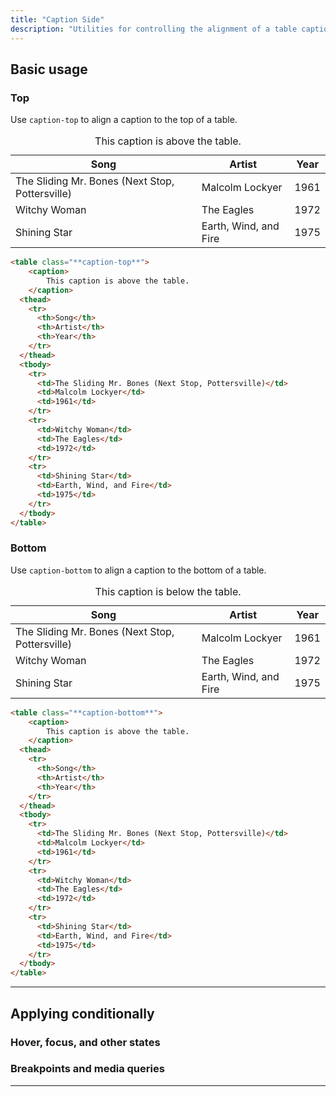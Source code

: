 ```yaml
---
title: "Caption Side"
description: "Utilities for controlling the alignment of a table caption."
---
```




## Basic usage

### Top
Use `caption-top` to align a caption to the top of a table.

<Example p="none">
    <div class="shadow-sm overflow-hidden ">
        <table class="border-collapse table-auto w-full text-sm caption-top">
        <caption class="dark:bg-cyan-600/20 bg-cyan-50 bg-none text-slate-500 dark:text-slate-400 py-4  text-xs">
            This caption is above the table.
        </caption>
        <thead >
            <tr>
            <th class="border-y dark:border-slate-600 font-medium p-4 pl-8 pt-3 pb-3 text-slate-400 dark:text-slate-200 text-left">Song</th>
            <th class="border-y dark:border-slate-600 font-medium p-4 pt-3 pb-3 text-slate-400 dark:text-slate-200 text-left">Artist</th>
            <th class="border-y dark:border-slate-600 font-medium p-4 pr-8 pt-3 pb-3 text-slate-400 dark:text-slate-200 text-left">Year</th>
            </tr>
        </thead>
        <tbody class="bg-white dark:bg-slate-800">
            <tr>
            <td class="border-b border-slate-100 dark:border-slate-700 p-4 pl-8 text-slate-500 dark:text-slate-400">The Sliding Mr. Bones (Next Stop, Pottersville)</td>
            <td class="border-b border-slate-100 dark:border-slate-700 p-4 text-slate-500 dark:text-slate-400">Malcolm Lockyer</td>
            <td class="border-b border-slate-100 dark:border-slate-700 p-4 pr-8 text-slate-500 dark:text-slate-400">1961</td>
            </tr>
            <tr>
            <td class="border-b border-slate-100 dark:border-slate-700 p-4 pl-8 text-slate-500 dark:text-slate-400">Witchy Woman</td>
            <td class="border-b border-slate-100 dark:border-slate-700 p-4 text-slate-500 dark:text-slate-400">The Eagles</td>
            <td class="border-b border-slate-100 dark:border-slate-700 p-4 pr-8 text-slate-500 dark:text-slate-400">1972</td>
            </tr>
            <tr>
            <td class="p-4 pl-8 text-slate-500 dark:text-slate-400">Shining Star</td>
            <td class="p-4 text-slate-500 dark:text-slate-400">Earth, Wind, and Fire</td>
            <td class="p-4 pr-8 text-slate-500 dark:text-slate-400">1975</td>
            </tr>
        </tbody>
        </table>
    </div>
</Example>

```html
<table class="**caption-top**">
    <caption>
        This caption is above the table.
    </caption>
  <thead>
    <tr>
      <th>Song</th>
      <th>Artist</th>
      <th>Year</th>
    </tr>
  </thead>
  <tbody>
    <tr>
      <td>The Sliding Mr. Bones (Next Stop, Pottersville)</td>
      <td>Malcolm Lockyer</td>
      <td>1961</td>
    </tr>
    <tr>
      <td>Witchy Woman</td>
      <td>The Eagles</td>
      <td>1972</td>
    </tr>
    <tr>
      <td>Shining Star</td>
      <td>Earth, Wind, and Fire</td>
      <td>1975</td>
    </tr>
  </tbody>
</table>
```

### Bottom
Use `caption-bottom` to align a caption to the bottom of a table.

<Example p="none">
    <div class="shadow-sm overflow-hidden ">
        <table class="border-collapse table-auto w-full text-sm caption-bottom">
        <caption class="dark:bg-cyan-600/20 bg-cyan-50 bg-none text-slate-500 dark:text-slate-400 py-4  text-xs">
            This caption is below the table.
        </caption>
        <thead >
            <tr>
            <th class="border-b dark:border-slate-600 font-medium p-4 pl-8 pt-3 pb-3 text-slate-400 dark:text-slate-200 text-left">Song</th>
            <th class="border-b dark:border-slate-600 font-medium p-4 pt-3 pb-3 text-slate-400 dark:text-slate-200 text-left">Artist</th>
            <th class="border-b dark:border-slate-600 font-medium p-4 pr-8 pt-3 pb-3 text-slate-400 dark:text-slate-200 text-left">Year</th>
            </tr>
        </thead>
        <tbody class="bg-white dark:bg-slate-800">
            <tr>
            <td class="border-b border-slate-100 dark:border-slate-700 p-4 pl-8 text-slate-500 dark:text-slate-400">The Sliding Mr. Bones (Next Stop, Pottersville)</td>
            <td class="border-b border-slate-100 dark:border-slate-700 p-4 text-slate-500 dark:text-slate-400">Malcolm Lockyer</td>
            <td class="border-b border-slate-100 dark:border-slate-700 p-4 pr-8 text-slate-500 dark:text-slate-400">1961</td>
            </tr>
            <tr>
            <td class="border-b border-slate-100 dark:border-slate-700 p-4 pl-8 text-slate-500 dark:text-slate-400">Witchy Woman</td>
            <td class="border-b border-slate-100 dark:border-slate-700 p-4 text-slate-500 dark:text-slate-400">The Eagles</td>
            <td class="border-b border-slate-100 dark:border-slate-700 p-4 pr-8 text-slate-500 dark:text-slate-400">1972</td>
            </tr>
            <tr>
            <td class="border-b border-slate-100 dark:border-slate-700 p-4 pl-8 text-slate-500 dark:text-slate-400">Shining Star</td>
            <td class="border-b border-slate-100 dark:border-slate-700 p-4 text-slate-500 dark:text-slate-400">Earth, Wind, and Fire</td>
            <td class="border-b border-slate-100 dark:border-slate-700 p-4 pr-8 text-slate-500 dark:text-slate-400">1975</td>
            </tr>
        </tbody>
        </table>
    </div>
</Example>

```html
<table class="**caption-bottom**">
    <caption>
        This caption is above the table.
    </caption>
  <thead>
    <tr>
      <th>Song</th>
      <th>Artist</th>
      <th>Year</th>
    </tr>
  </thead>
  <tbody>
    <tr>
      <td>The Sliding Mr. Bones (Next Stop, Pottersville)</td>
      <td>Malcolm Lockyer</td>
      <td>1961</td>
    </tr>
    <tr>
      <td>Witchy Woman</td>
      <td>The Eagles</td>
      <td>1972</td>
    </tr>
    <tr>
      <td>Shining Star</td>
      <td>Earth, Wind, and Fire</td>
      <td>1975</td>
    </tr>
  </tbody>
</table>
```

---

## <Heading ignore>Applying conditionally</Heading>

### <Heading ignore>Hover, focus, and other states</Heading>

<HoverFocusAndOtherStates featuredClass="caption-bottom" element="table" />

### <Heading ignore>Breakpoints and media queries</Heading>

<BreakpointsAndMediaQueries  featuredClass="caption-bottom" element="table" />

---